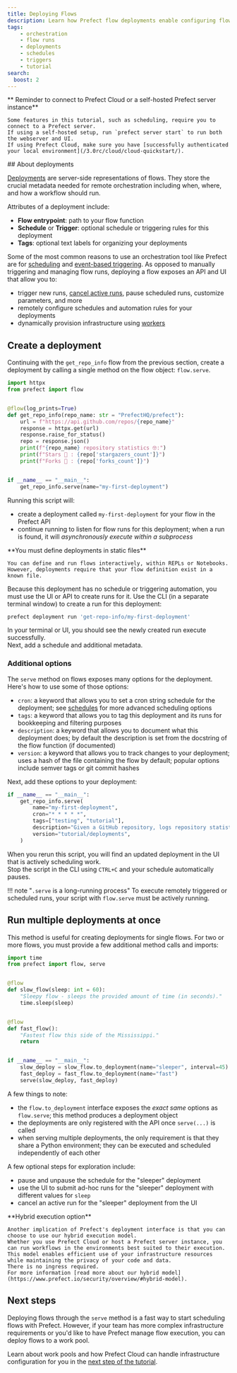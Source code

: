 ```yaml
---
title: Deploying Flows
description: Learn how Prefect flow deployments enable configuring flows for scheduled and remote execution.
tags:
    - orchestration
    - flow runs
    - deployments
    - schedules
    - triggers
    - tutorial
search:
  boost: 2
---
```


<Note>
    ** Reminder to connect to Prefect Cloud or a self-hosted Prefect server instance**
    
    Some features in this tutorial, such as scheduling, require you to connect to a Prefect server.
    If using a self-hosted setup, run `prefect server start` to run both the webserver and UI.
    If using Prefect Cloud, make sure you have [successfully authenticated your local environment](/3.0rc/cloud/cloud-quickstart/).

</Note>
## About deployments

[Deployments](/3.0rc/concepts/deployments/) are server-side representations of flows. They store the crucial metadata needed for remote orchestration including when, where, and how a workflow should run.

Attributes of a deployment include:

- __Flow entrypoint__: path to your flow function
- __Schedule__ or __Trigger__: optional schedule or triggering rules for this deployment
- __Tags__: optional text labels for organizing your deployments

Some of the most common reasons to use an orchestration tool like Prefect are for [scheduling](/3.0rc/concepts/schedules/) and [event-based triggering](/3.0rc/concepts/automations/).
As opposed to manually triggering and managing flow runs, deploying a flow exposes an API and UI that allow you to:

- trigger new runs, [cancel active runs](/3.0rc/concepts/flows/#cancel-a-flow-run), pause scheduled runs, customize parameters, and more
- remotely configure schedules and automation rules for your deployments
- dynamically provision infrastructure using [workers](/3.0rc/tutorials/workers/)

## Create a deployment

Continuing with the `get_repo_info` flow from the previous section, create a deployment by calling a single method on the flow object: `flow.serve`.

```python hl_lines="16-17" title="repo_info.py"
import httpx
from prefect import flow


@flow(log_prints=True)
def get_repo_info(repo_name: str = "PrefectHQ/prefect"):
    url = f"https://api.github.com/repos/{repo_name}"
    response = httpx.get(url)
    response.raise_for_status()
    repo = response.json()
    print(f"{repo_name} repository statistics 🤓:")
    print(f"Stars 🌠 : {repo['stargazers_count']}")
    print(f"Forks 🍴 : {repo['forks_count']}")


if __name__ == "__main__":
    get_repo_info.serve(name="my-first-deployment")
```

Running this script will:

- create a deployment called ```my-first-deployment``` for your flow in the Prefect API
- continue running to listen for flow runs for this deployment; when a run is found, it will *asynchronously execute within a subprocess*

<Warning>
    **You must define deployments in static files**

    You can define and run flows interactively, within REPLs or Notebooks.
    However, deployments require that your flow definition exist in a known file.  
</Warning>


Because this deployment has no schedule or triggering automation, you must use the UI or API to create runs for it.
Use the CLI (in a separate terminal window) to create a run for this deployment:

```bash
prefect deployment run 'get-repo-info/my-first-deployment'
```

In your terminal or UI, you should see the newly created run execute successfully.  
Next, add a schedule and additional metadata.

### Additional options

The `serve` method on flows exposes many options for the deployment.
Here's how to use some of those options:

- `cron`: a keyword that allows you to set a cron string schedule for the deployment; see [schedules](/3.0rc/concepts/schedules/) for more advanced scheduling options
- `tags`: a keyword that allows you to tag this deployment and its runs for bookkeeping and filtering purposes
- `description`: a keyword that allows you to document what this deployment does; by default the description is set from the docstring of the flow function (if documented)
- `version`: a keyword that allows you to track changes to your deployment; uses a hash of the file containing the flow by default; popular options include semver tags or git commit hashes

Next, add these options to your deployment:

```python
if __name__ == "__main__":
    get_repo_info.serve(
        name="my-first-deployment",
        cron="* * * * *",
        tags=["testing", "tutorial"],
        description="Given a GitHub repository, logs repository statistics for that repo.",
        version="tutorial/deployments",
    )
```

When you rerun this script, you will find an updated deployment in the UI that is actively scheduling work.  
Stop the script in the CLI using `CTRL+C` and your schedule automatically pauses.

!!! note "`.serve` is a long-running process"
    To execute remotely triggered or scheduled runs, your script with `flow.serve` must be actively running.

## Run multiple deployments at once

This method is useful for creating deployments for single flows. For two or more flows, you must provide a few additional method calls and imports:

```python hl_lines="2 18-20" title="multi_flow_deployment.py"
import time
from prefect import flow, serve


@flow
def slow_flow(sleep: int = 60):
    "Sleepy flow - sleeps the provided amount of time (in seconds)."
    time.sleep(sleep)


@flow
def fast_flow():
    "Fastest flow this side of the Mississippi."
    return


if __name__ == "__main__":
    slow_deploy = slow_flow.to_deployment(name="sleeper", interval=45)
    fast_deploy = fast_flow.to_deployment(name="fast")
    serve(slow_deploy, fast_deploy)
```

A few things to note:

- the `flow.to_deployment` interface exposes the *exact same* options as `flow.serve`; this method produces a deployment object
- the deployments are only registered with the API once `serve(...)` is called
- when serving multiple deployments, the only requirement is that they share a Python environment; they can be executed and scheduled independently of each other

A few optional steps for exploration include:

- pause and unpause the schedule for the "sleeper" deployment
- use the UI to submit ad-hoc runs for the "sleeper" deployment with different values for `sleep`
- cancel an active run for the "sleeper" deployment from the UI

<Tip>
    **Hybrid execution option**
    
    Another implication of Prefect's deployment interface is that you can choose to use our hybrid execution model.
    Whether you use Prefect Cloud or host a Prefect server instance, you can run workflows in the environments best suited to their execution.
    This model enables efficient use of your infrastructure resources while maintaining the privacy of your code and data.
    There is no ingress required.
    For more information [read more about our hybrid model](https://www.prefect.io/security/overview/#hybrid-model).
</Tip>

## Next steps

Deploying flows through the `serve` method is a fast way to start scheduling flows with Prefect.
However, if your team has more complex infrastructure requirements or you'd like to have Prefect manage flow execution, you can deploy flows to a work pool.

Learn about work pools and how Prefect Cloud can handle infrastructure configuration for you in the [next step of the tutorial](/3.0rc/tutorial/work-pools/).